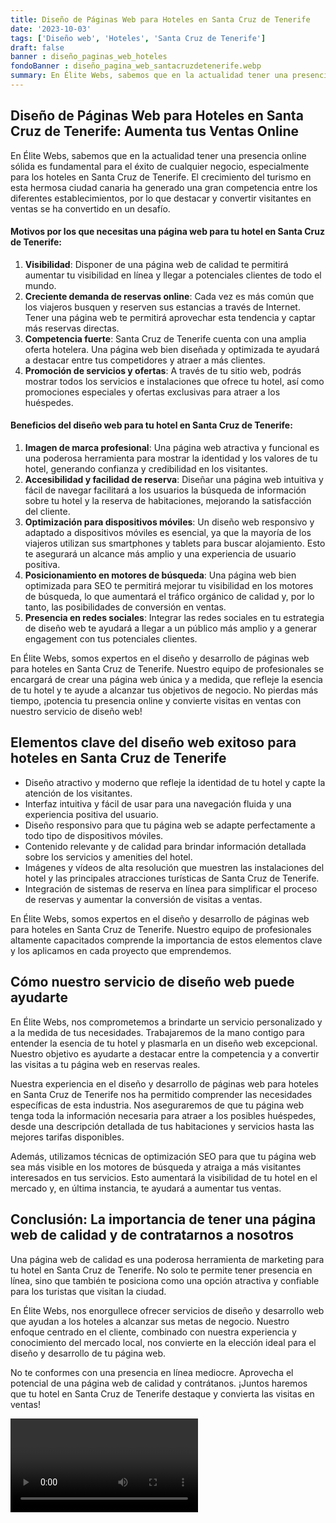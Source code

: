 ```yaml
---
title: Diseño de Páginas Web para Hoteles en Santa Cruz de Tenerife
date: '2023-10-03'
tags: ['Diseño web', 'Hoteles', 'Santa Cruz de Tenerife']
draft: false
banner : diseño_paginas_web_hoteles
fondoBanner : diseño_pagina_web_santacruzdetenerife.webp
summary: En Élite Webs, sabemos que en la actualidad tener una presencia online sólida es fundamental para el éxito de cualquier negocio, especialmente para los hoteles en Santa Cruz de Tenerife. El crecimiento del turismo en esta hermosa ciudad canaria ha generado una gran competencia entre los diferentes establecimientos, por lo que destacar y convertir visitantes en ventas se ha convertido en un desafío.
---
```


## Diseño de Páginas Web para Hoteles en Santa Cruz de Tenerife: Aumenta tus Ventas Online

En Élite Webs, sabemos que en la actualidad tener una presencia online sólida es fundamental para el éxito de cualquier negocio, especialmente para los hoteles en Santa Cruz de Tenerife. El crecimiento del turismo en esta hermosa ciudad canaria ha generado una gran competencia entre los diferentes establecimientos, por lo que destacar y convertir visitantes en ventas se ha convertido en un desafío.

#### Motivos por los que necesitas una página web para tu hotel en Santa Cruz de Tenerife:

1. **Visibilidad**: Disponer de una página web de calidad te permitirá aumentar tu visibilidad en línea y llegar a potenciales clientes de todo el mundo.
2. **Creciente demanda de reservas online**: Cada vez es más común que los viajeros busquen y reserven sus estancias a través de Internet. Tener una página web te permitirá aprovechar esta tendencia y captar más reservas directas.
3. **Competencia fuerte**: Santa Cruz de Tenerife cuenta con una amplia oferta hotelera. Una página web bien diseñada y optimizada te ayudará a destacar entre tus competidores y atraer a más clientes.
4. **Promoción de servicios y ofertas**: A través de tu sitio web, podrás mostrar todos los servicios e instalaciones que ofrece tu hotel, así como promociones especiales y ofertas exclusivas para atraer a los huéspedes.

#### Beneficios del diseño web para tu hotel en Santa Cruz de Tenerife:

1. **Imagen de marca profesional**: Una página web atractiva y funcional es una poderosa herramienta para mostrar la identidad y los valores de tu hotel, generando confianza y credibilidad en los visitantes.
2. **Accesibilidad y facilidad de reserva**: Diseñar una página web intuitiva y fácil de navegar facilitará a los usuarios la búsqueda de información sobre tu hotel y la reserva de habitaciones, mejorando la satisfacción del cliente.
3. **Optimización para dispositivos móviles**: Un diseño web responsivo y adaptado a dispositivos móviles es esencial, ya que la mayoría de los viajeros utilizan sus smartphones y tablets para buscar alojamiento. Esto te asegurará un alcance más amplio y una experiencia de usuario positiva.
4. **Posicionamiento en motores de búsqueda**: Una página web bien optimizada para SEO te permitirá mejorar tu visibilidad en los motores de búsqueda, lo que aumentará el tráfico orgánico de calidad y, por lo tanto, las posibilidades de conversión en ventas.
5. **Presencia en redes sociales**: Integrar las redes sociales en tu estrategia de diseño web te ayudará a llegar a un público más amplio y a generar engagement con tus potenciales clientes.

En Élite Webs, somos expertos en el diseño y desarrollo de páginas web para hoteles en Santa Cruz de Tenerife. Nuestro equipo de profesionales se encargará de crear una página web única y a medida, que refleje la esencia de tu hotel y te ayude a alcanzar tus objetivos de negocio. No pierdas más tiempo, ¡potencia tu presencia online y convierte visitas en ventas con nuestro servicio de diseño web!

<GifSeo />

<Cta />

## Elementos clave del diseño web exitoso para hoteles en Santa Cruz de Tenerife

- Diseño atractivo y moderno que refleje la identidad de tu hotel y capte la atención de los visitantes.
- Interfaz intuitiva y fácil de usar para una navegación fluida y una experiencia positiva del usuario.
- Diseño responsivo para que tu página web se adapte perfectamente a todo tipo de dispositivos móviles.
- Contenido relevante y de calidad para brindar información detallada sobre los servicios y amenities del hotel.
- Imágenes y vídeos de alta resolución que muestren las instalaciones del hotel y las principales atracciones turísticas de Santa Cruz de Tenerife.
- Integración de sistemas de reserva en línea para simplificar el proceso de reservas y aumentar la conversión de visitas a ventas.

En Élite Webs, somos expertos en el diseño y desarrollo de páginas web para hoteles en Santa Cruz de Tenerife. Nuestro equipo de profesionales altamente capacitados comprende la importancia de estos elementos clave y los aplicamos en cada proyecto que emprendemos.

## Cómo nuestro servicio de diseño web puede ayudarte

En Élite Webs, nos comprometemos a brindarte un servicio personalizado y a la medida de tus necesidades. Trabajaremos de la mano contigo para entender la esencia de tu hotel y plasmarla en un diseño web excepcional. Nuestro objetivo es ayudarte a destacar entre la competencia y a convertir las visitas a tu página web en reservas reales.

Nuestra experiencia en el diseño y desarrollo de páginas web para hoteles en Santa Cruz de Tenerife nos ha permitido comprender las necesidades específicas de esta industria. Nos aseguraremos de que tu página web tenga toda la información necesaria para atraer a los posibles huéspedes, desde una descripción detallada de tus habitaciones y servicios hasta las mejores tarifas disponibles.

Además, utilizamos técnicas de optimización SEO para que tu página web sea más visible en los motores de búsqueda y atraiga a más visitantes interesados en tus servicios. Esto aumentará la visibilidad de tu hotel en el mercado y, en última instancia, te ayudará a aumentar tus ventas.

## Conclusión: La importancia de tener una página web de calidad y de contratarnos a nosotros

Una página web de calidad es una poderosa herramienta de marketing para tu hotel en Santa Cruz de Tenerife. No solo te permite tener presencia en línea, sino que también te posiciona como una opción atractiva y confiable para los turistas que visitan la ciudad.

En Élite Webs, nos enorgullece ofrecer servicios de diseño y desarrollo web que ayudan a los hoteles a alcanzar sus metas de negocio. Nuestro enfoque centrado en el cliente, combinado con nuestra experiencia y conocimiento del mercado local, nos convierte en la elección ideal para el diseño y desarrollo de tu página web.

No te conformes con una presencia en línea mediocre. Aprovecha el potencial de una página web de calidad y contrátanos. ¡Juntos haremos que tu hotel en Santa Cruz de Tenerife destaque y convierta las visitas en ventas!

<Video />

<CtaBot job='Hoteles' city='Santa Cruz de Tenerife'/>

<Gmaps query='Santa Cruz de Tenerife+españa+maps' />